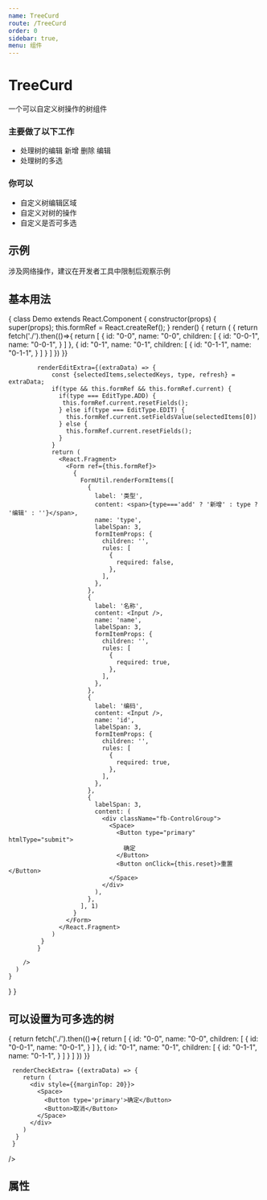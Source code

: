 ```yaml
---
name: TreeCurd
route: /TreeCurd
order: 0
sidebar: true,
menu: 组件
---
```



# TreeCurd
一个可以自定义树操作的树组件

### 主要做了以下工作

+ 处理树的编辑 新增  删除  编辑
+ 处理树的多选

### 你可以

+ 自定义树编辑区域
+ 自定义对树的操作
+ 自定义是否可多选


## 示例
涉及网络操作，建议在开发者工具中限制后观察示例

## 基本用法
<Playground>
{
  class Demo extends React.Component {
    constructor(props) {
      super(props);
      this.formRef = React.createRef();
    }
    render() {
      return (
          <TreeCurd 
            getTreeData={()=>{
              return fetch('./').then(()=>{
                  return [
                    {
                      id: "0-0",
                      name: "0-0",
                      children: [
                        {
                          id: "0-0-1",
                          name: "0-0-1",
                        }
                      ]
                    },
                    {
                      id: "0-1",
                      name: "0-1",
                      children: [
                        {
                          id: "0-1-1",
                          name: "0-1-1",
                        }
                      ]
                    }
                  ]
              })
            }}

            renderEditExtra={(extraData) => {
                const {selectedItems,selectedKeys, type, refresh} = extraData;
                if(type && this.formRef && this.formRef.current) {
                  if(type === EditType.ADD) {
                   this.formRef.current.resetFields();
                  } else if(type === EditType.EDIT) {
                    this.formRef.current.setFieldsValue(selectedItems[0])
                  } else {
                    this.formRef.current.resetFields();
                  }
                }
                return (
                  <React.Fragment>
                    <Form ref={this.formRef}>
                      {
                        FormUtil.renderFormItems([
                          {
                            label: '类型',
                            content: <span>{type==='add' ? '新增' : type ? '编辑' : ''}</span>,
                            name: 'type',
                            labelSpan: 3,
                            formItemProps: {
                              children: '',
                              rules: [
                                {
                                  required: false,
                                },
                              ],
                            },
                          },
                          {
                            label: '名称',
                            content: <Input />,
                            name: 'name',
                            labelSpan: 3,
                            formItemProps: {
                              children: '',
                              rules: [
                                {
                                  required: true,
                                },
                              ],
                            },
                          },
                          {
                            label: '编码',
                            content: <Input />,
                            name: 'id',
                            labelSpan: 3,
                            formItemProps: {
                              children: '',
                              rules: [
                                {
                                  required: true,
                                },
                              ],
                            },
                          },
                          {
                            labelSpan: 3,
                            content: (
                              <div className="fb-ControlGroup">
                                <Space>
                                  <Button type="primary" htmlType="submit">
                                    确定
                                  </Button>
                                  <Button onClick={this.reset}>重置</Button>
                                </Space>
                              </div>
                            ),
                          },
                        ], 1)
                      }
                    </Form>
                  </React.Fragment>
                )
             }
            }

        />
      )
    }
  }
}
</Playground>


## 可以设置为可多选的树
<Playground>
  <TreeCurd 
    checkable
    getTreeData={()=>{
      return fetch('./').then(()=>{
          return [
                  {
                    id: "0-0",
                    name: "0-0",
                    children: [
                     {
                        id: "0-0-1",
                        name: "0-0-1",
                      }
                     ]
                    },
                     {
                        id: "0-1",
                        name: "0-1",
                        children: [
                          {
                            id: "0-1-1",
                            name: "0-1-1",
                          }
                        ]
                      }
                  ]
          })
     }}

     renderCheckExtra= {(extraData) => {
        return (
          <div style={{marginTop: 20}}>
            <Space>
              <Button type='primary'>确定</Button>
              <Button>取消</Button>
            </Space>
          </div>
        )
      }
     }
  
  />
</Playground>

## 属性
<Props of={TreeCurd} />